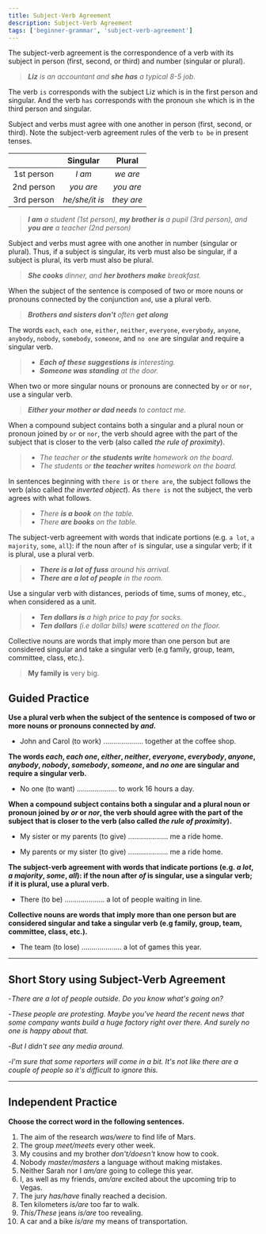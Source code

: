 ```yaml
---
title: Subject-Verb Agreement
description: Subject-Verb Agreement
tags: ['beginner-grammar', 'subject-verb-agreement']
---
```



The subject-verb agreement is the correspondence of a verb with its subject in person (first, second, or third) and number (singular or plural).

> _**Liz** is an accountant and **she has** a typical 8-5 job._

The verb `is` corresponds with the subject Liz which is in the first person and singular. And the verb `has` corresponds with the pronoun `she` which is in the third person and singular.

Subject and verbs must agree with one another in person (first, second, or third). Note the subject-verb agreement rules of the verb `to be` in present tenses.

|            |    Singular    |   Plural   |
| :--------: | :------------: | :--------: |
| 1st person |     _I am_     |  _we are_  |
| 2nd person |   _you are_    | _you are_  |
| 3rd person | _he/she/it is_ | _they are_ |

> _**I am** a student (1st person), **my brother is** a pupil (3rd person), and **you are** a teacher (2nd person)_

Subject and verbs must agree with one another in number (singular or plural). Thus, if a subject is singular, its verb must also be singular, if a subject is plural, its verb must also be plural.

> _**She cooks** dinner, and **her brothers make** breakfast._

When the subject of the sentence is composed of two or more nouns or pronouns connected by the conjunction `and`, use a plural verb.

> _**Brothers and sisters don't** often **get along**_

The words `each`, `each one`, `either`, `neither`, `everyone`, `everybody`, `anyone`, `anybody`, `nobody`, `somebody`, `someone`, and `no one` are singular and require a singular verb.

> - _**Each of these suggestions is** interesting._
> - _**Someone was standing** at the door._

When two or more singular nouns or pronouns are connected by `or` or `nor`, use a singular verb.

> _**Either your mother or dad needs** to contact me._

When a compound subject contains both a singular and a plural noun or pronoun joined by `or` or `nor`, the verb should agree with the part of the subject that is closer to the verb (also called _the rule of proximity_).

> - _The teacher or **the students write** homework on the board._
> - _The students or **the teacher writes** homework on the board._

In sentences beginning with `there is` or `there are`, the subject follows the verb (also called _the inverted object_). As `there is` not the subject, the verb agrees with what follows.

> - _There **is a book** on the table._
> - _There **are books** on the table._

The subject-verb agreement with words that indicate portions (e.g. `a lot`, `a majority`, `some`, `all`): if the noun after `of` is singular, use a singular verb; if it is plural, use a plural verb.

> - _**There is a lot of fuss** around his arrival._
> - _**There are a lot of people** in the room._

Use a singular verb with distances, periods of time, sums of money, etc., when considered as a unit.

> - _**Ten dollars is** a high price to pay for socks._
> - _**Ten dollars** (i.e dollar bills) **were** scattered on the floor._

Collective nouns are words that imply more than one person but are considered singular and take a singular verb (e.g family, group, team, committee, class, etc.).

> **My family is** very big.

## Guided Practice

**Use a plural verb when the subject of the sentence is composed of two or more nouns or pronouns connected by _and_.**

- John and Carol (to work) .................... together at the coffee shop. <InfoTooltip label="John and Carol work together at the coffee shop" />

**The words _each_, _each one_, _either_, _neither_, _everyone_, _everybody_, _anyone_, _anybody_, _nobody_, _somebody_, _someone_, and _no one_ are singular and require a singular verb.**

- No one (to want) .................... to work 16 hours a day. <InfoTooltip label="No one wants to work 16 hours a day" />

**When a compound subject contains both a singular and a plural noun or pronoun joined by _or_ or _nor_, the verb should agree with the part of the subject that is closer to the verb (also called _the rule of proximity_).**

- My sister or my parents (to give) .................... me a ride home. <InfoTooltip label="My sister or my parents give me a ride home" />

- My parents or my sister (to give) .................... me a ride home. <InfoTooltip label="My parents or my sister gives me a ride home" />

**The subject-verb agreement with words that indicate portions (e.g. _a lot_, _a majority_, _some_, _all_): if the noun after _of_ is singular, use a singular verb; if it is plural, use a plural verb.**

- There (to be) .................... a lot of people waiting in line. <InfoTooltip label="There are a lot of people waiting in line" />

**Collective nouns are words that imply more than one person but are considered singular and take a singular verb (e.g family, group, team, committee, class, etc.).**

- The team (to lose) .................... a lot of games this year. <InfoTooltip label="The team has lost a lot of games this year" />

---

## Short Story using Subject-Verb Agreement

-_There are a lot of people outside. Do you know what's going on?_

-_These people are protesting. Maybe you've heard the recent news that some company wants build a huge factory right over there. And surely no one is happy about that._

-_But I didn't see any media around._

-_I'm sure that some reporters will come in a bit. It's not like there are a couple of people so it's difficult to ignore this._

---

## Independent Practice

**Choose the correct word in the following sentences.**

1. The aim of the research _was/were_ to find life of Mars. <InfoTooltip label='was' />
2. The group _meet/meets_ every other week. <InfoTooltip label='meets' />
3. My cousins and my brother _don't/doesn't_ know how to cook. <InfoTooltip label="don't" />
4. Nobody _master/masters_ a language without making mistakes. <InfoTooltip label='masters' />
5. Neither Sarah nor I _am/are_ going to college this year. <InfoTooltip label='am' />
6. I, as well as my friends, _am/are_ excited about the upcoming trip to Vegas. <InfoTooltip label='am' />
7. The jury _has/have_ finally reached a decision. <InfoTooltip label='has' />
8. Ten kilometers _is/are_ too far to walk. <InfoTooltip label='is' />
9. _This/These_ jeans _is/are_ too revealing. <InfoTooltip label='These, are' />
10. A car and a bike _is/are_ my means of transportation. <InfoTooltip label='are' />
